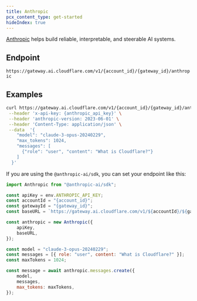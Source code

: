 ```yaml
---
title: Anthropic
pcx_content_type: get-started
hideIndex: true
---
```


[Anthropic](https://www.anthropic.com/) helps build reliable, interpretable, and steerable AI systems.

## Endpoint

`https://gateway.ai.cloudflare.com/v1/{account_id}/{gateway_id}/anthropic`

## Examples

```bash title="Example fetch request"
curl https://gateway.ai.cloudflare.com/v1/{account_id}/{gateway_id}/anthropic/v1/messages \
 --header 'x-api-key: {anthropic_api_key}' \
 --header 'anthropic-version: 2023-06-01' \
 --header 'Content-Type: application/json' \
 --data  '{
    "model": "claude-3-opus-20240229",
    "max_tokens": 1024,
    "messages": [
      {"role": "user", "content": "What is Cloudflare?"}
    ]
  }'
```

If you are using the `@anthropic-ai/sdk`, you can set your endpoint like this:

```js title="JavaScript"
import Anthropic from "@anthropic-ai/sdk";

const apiKey = env.ANTHROPIC_API_KEY;
const accountId = "{account_id}";
const gatewayId = "{gateway_id}";
const baseURL = `https://gateway.ai.cloudflare.com/v1/${accountId}/${gatewayId}/anthropic`;

const anthropic = new Anthropic({
	apiKey,
	baseURL,
});

const model = "claude-3-opus-20240229";
const messages = [{ role: "user", content: "What is Cloudflare?" }];
const maxTokens = 1024;

const message = await anthropic.messages.create({
	model,
	messages,
	max_tokens: maxTokens,
});
```
